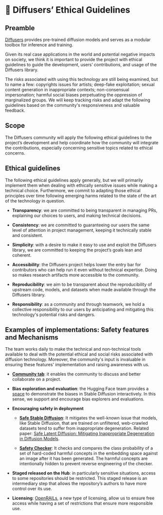 # 🧨 Diffusers’ Ethical Guidelines

## Preamble

[Diffusers](https://huggingface.co/docs/diffusers/index) provides pre-trained diffusion models and serves as a modular toolbox for inference and training. 

Given its real case applications in the world and potential negative impacts on society, we think it is important to provide the project with ethical guidelines to guide the development, users’ contributions, and usage of the Diffusers library.

The risks associated with using this technology are still being examined, but to name a few: copyrights issues for artists; deep-fake exploitation; sexual content generation in inappropriate contexts; non-consensual impersonation; harmful social biases perpetuating the oppression of marginalized groups.
We will keep tracking risks and adapt the following guidelines based on the community's responsiveness and valuable feedback.


## Scope

The Diffusers community will apply the following ethical guidelines to the project’s development and help coordinate how the community will integrate the contributions, especially concerning sensitive topics related to ethical concerns.


## Ethical guidelines

The following ethical guidelines apply generally, but we will primarily implement them when dealing with ethically sensitive issues while making a technical choice. Furthermore, we commit to adapting those ethical principles over time following emerging harms related to the state of the art of the technology in question.

- **Transparency**: we are committed to being transparent in managing PRs, explaining our choices to users, and making technical decisions.

- **Consistency**: we are committed to guaranteeing our users the same level of attention in project management, keeping it technically stable and consistent.

- **Simplicity**: with a desire to make it easy to use and exploit the Diffusers library, we are committed to keeping the project’s goals lean and coherent.

- **Accessibility**: the Diffusers project helps lower the entry bar for contributors who can help run it even without technical expertise. Doing so makes research artifacts more accessible to the community.

- **Reproducibility**: we aim to be transparent about the reproducibility of upstream code, models, and datasets when made available through the Diffusers library.

- **Responsibility**: as a community and through teamwork, we hold a collective responsibility to our users by anticipating and mitigating this technology's potential risks and dangers.


## Examples of implementations: Safety features and Mechanisms

The team works daily to make the technical and non-technical tools available to deal with the potential ethical and social risks associated with diffusion technology. Moreover, the community's input is invaluable in ensuring these features' implementation and raising awareness with us. 

- [**Community tab**](https://huggingface.co/docs/hub/repositories-pull-requests-discussions): it enables the community to discuss and better collaborate on a project.

- **Bias exploration and evaluation**: the Hugging Face team provides a [space](https://huggingface.co/spaces/society-ethics/DiffusionBiasExplorer) to demonstrate the biases in Stable Diffusion interactively. In this sense, we support and encourage bias explorers and evaluations.

- **Encouraging safety in deployment**

  - [**Safe Stable Diffusion**](https://huggingface.co/docs/diffusers/main/en/api/pipelines/stable_diffusion_safe): It mitigates the well-known issue that models, like Stable Diffusion, that are trained on unfiltered, web-crawled datasets tend to suffer from inappropriate degeneration. Related paper: [Safe Latent Diffusion: Mitigating Inappropriate Degeneration in Diffusion Models](https://arxiv.org/abs/2211.05105).

  - [**Safety Checker**](https://github.com/huggingface/diffusers/blob/main/src/diffusers/pipelines/stable_diffusion/safety_checker.py): It checks and compares the class probability of a set of hard-coded harmful concepts in the embedding space against an image after it has been generated. The harmful concepts are intentionally hidden to prevent reverse engineering of the checker.

- **Staged released on the Hub**: in particularly sensitive situations, access to some repositories should be restricted. This staged release is an intermediary step that allows the repository’s authors to have more control over its use.

- **Licensing**: [OpenRAILs](https://huggingface.co/blog/open_rail), a new type of licensing, allow us to ensure free access while having a set of restrictions that ensure more responsible use. 
